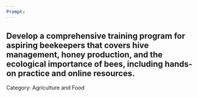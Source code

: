 ```yaml
---
Prompt:
---
```

Develop a comprehensive training program for aspiring beekeepers that covers hive management, honey production, and the ecological importance of bees, including hands-on practice and online resources.
---
Category: Agriculture and Food
